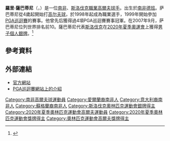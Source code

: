 {{Infobox golfer
| name              = 羅里·薩巴蒂尼<br>Rory Sabbatini
| image             = Rory Sabbatini 2008 US Open cropped.jpg
| imagesize         = <!-- e.g. 250px (default is 200px) -->
| caption           =
| fullname          = Rory Mario Trevor Sabbatini
| nickname          =
| birth_date        = {{Birth date and age|1976|4|2|df=y}}
| birth_place       = {{ZAF-1961}}[[纳塔尔省|纳塔尔省]][[德班|德班]]
| death_date        = <!-- {{Death date and age|YYYY|MM|DD|1976|4|2|df=y}} -->
| death_place       =
| height            = {{height|ft=5|in=10}}
| weight            = {{convert|165|lb|kg st|abbr=on}}
| nationality       = {{ZAF}}<br>{{SVK}}（2019年起）
| residence         = {{ZAF}}[[夸祖鲁-纳塔尔省|夸祖鲁-纳塔尔省]][[德班|德班]]
| spouse            = <!-- divorced from Amy -->
| partner           =
| children          =
| college           = [[亚利桑那大学|亚利桑那大学]]
| yearpro           = 1998年
| retired           = <!-- Year retired -->
| tour              = [[PGA巡回赛|PGA巡回赛]]
| extour            = <!-- Former tours which a member of -->
| prowins           = 8
| pgawins           = 6
| eurowins          = <!-- Number of European Tour wins -->
| japwins           = <!-- Number of Japan Golf Tour wins -->
| asiawins          = <!-- Number of Asian Tour wins -->
| sunwins           = <!-- Number of Sunshine Tour wins -->
| auswins           = <!-- Number of PGA Tour of Australasia wins -->
| nwidewins         = <!-- Number of Nationwide Tour wins -->
| chalwins          = <!-- Number of Challenge Tour wins -->
| champwins         = <!-- Number of Champions Tour wins -->
| seneurowins       = <!-- Number of European Seniors Tour wins -->
| otherwins         = 2
| majorwins         = <!-- Number of Major Championship wins -->
| masters           = T2: [[2007_Masters_Tournament|2007]]
| usopen            = T30: 2011
| open              = T16: 2019
| pga               = T39: 2008
| wghofid           = <!-- World Golf Hall of Fame member ID -->
| wghofyear         = <!-- World Golf Hall of Fame year inducted -->
| award1            = <!-- Achievement or award details -->
| year1             = <!-- Year(s) of achievement or award -->
| award2            =
| year2             =
| awardssection     = <!-- location of awards page or section -->
| medaltemplates    =
{{MedalSport|男子[[高爾夫|高爾夫]]}}
{{MedalCountry|{{SVK}}}}
{{MedalCompetition|[[奧林匹克運動會|奧林匹克運動會]]}}
{{MedalSilver|[[2020年夏季奧林匹克運動會|2020年 東京]]|[[2020年夏季奧林匹克運動會男子高爾夫比賽|個人]]}}
}}

'''羅里·薩巴蒂尼'''（{{lang-en|'''Rory Sabbatini'''}}，{{bd|1976年|4月2日|catIdx=Sabbatini}}）是一位[[南非|南非]]、[[斯洛伐克|斯洛伐克]][[職業高爾夫球手|職業高爾夫球手]]。出生於[[南非|南非]][[德班|德班]]。萨巴蒂尼從4歲起開始打[[高尔夫球|高尔夫球]]，於1998年起成為職業選手，1999年開始參加[[PGA巡迴賽|PGA巡迴賽]]的賽事。他曾先后獲得過4項PGA巡迴賽賽事冠軍。在2007年9月，萨巴蒂尼位列世界排名前10。薩巴蒂尼代表[[斯洛伐克|斯洛伐克]]在[[2020年夏季奧林匹克運動會|2020年夏季奧運會]]上獲得[[2020年夏季奧林匹克運動會高爾夫比賽|男子個人銀牌]]。<ref>{{cite web|title=7人加賽搶第3　潘政琮奪銅|url=https://tsna.com/article/40547|publisher=TSNA|date=2021-08-01}}</ref>

== 參考資料 ==
{{Reflist}}

==外部連結==
*[http://www.rorysabbatini.com/home.asp 官方網站]
*[https://web.archive.org/web/20081014112126/http://www.pgatour.com/players/02/36/21/ PGA巡迴賽網站上的介紹]

{{DEFAULTSORT:Sabbatini, Rory}}
[[Category:南非高爾夫球運動員|Category:南非高爾夫球運動員]]
[[Category:愛爾蘭裔南非人|Category:愛爾蘭裔南非人]]
[[Category:意大利裔南非人|Category:意大利裔南非人]]
[[Category:蘇格蘭裔南非人|Category:蘇格蘭裔南非人]]
[[Category:斯洛伐克奧林匹克運動會銀牌得主|Category:斯洛伐克奧林匹克運動會銀牌得主]]
[[Category:2020年夏季奧林匹克運動會高爾夫運動員|Category:2020年夏季奧林匹克運動會高爾夫運動員]]
[[Category:2020年夏季奧林匹克運動會獎牌得主|Category:2020年夏季奧林匹克運動會獎牌得主]]
[[Category:奧林匹克運動會高爾夫獎牌得主|Category:奧林匹克運動會高爾夫獎牌得主]]